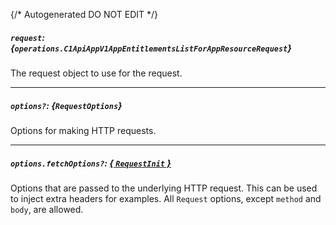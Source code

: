 {/* Autogenerated DO NOT EDIT  */}

##### `request`: *{`operations.C1ApiAppV1AppEntitlementsListForAppResourceRequest`}*
The request object to use for the request.

<Collapsible openLabel={Labels.showProperties} closeLabel={Labels.hideProperties}>
  <C1ApiAppV1AppEntitlementsListForAppResourceRequest />
</Collapsible>

---
##### `options?`: *{`RequestOptions`}*
Options for making HTTP requests.

---
##### `options.fetchOptions?`: [*{ `RequestInit` }*](https://developer.mozilla.org/en-US/docs/Web/API/Request/Request#options)
Options that are passed to the underlying HTTP request. This can be used to inject extra headers for examples. All `Request` options, except `method` and `body`, are allowed.

